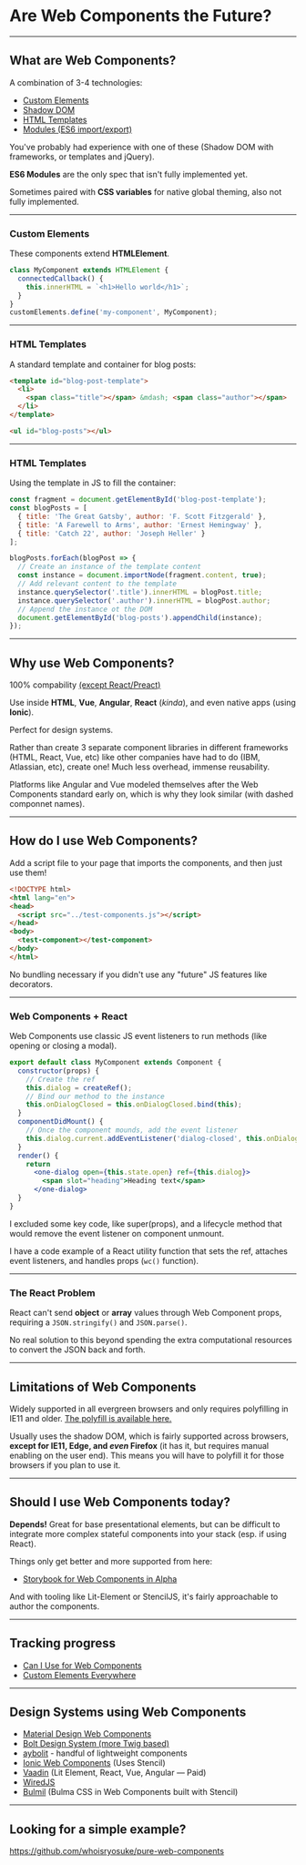 

<Head>
  <title>Are Web Components the Future?</title>
</Head>

<LeftShapeCover>

# Are Web Components the Future?

</LeftShapeCover>

---

## What are Web Components?

A combination of 3-4 technologies: 

- [Custom Elements](https://w3c.github.io/webcomponents/spec/custom/)
- [Shadow DOM](https://www.w3.org/TR/shadow-dom/)
- [HTML Templates](https://www.w3.org/TR/html-templates/)
- [Modules (ES6 import/export)](https://github.com/w3c/webcomponents/issues/645)

<Notes>
You've probably had experience with one of these (Shadow DOM with frameworks, or templates and jQuery).

**ES6 Modules** are the only spec that isn't fully implemented yet.

Sometimes paired with **CSS variables** for native global theming, also not fully implemented.
</Notes>

---

### Custom Elements

These components extend **HTMLElement**.

```js
class MyComponent extends HTMLElement {
  connectedCallback() {
    this.innerHTML = `<h1>Hello world</h1>`;
  }
}
customElements.define('my-component', MyComponent);
```

---

### HTML Templates

A standard template and container for blog posts:

```html
<template id="blog-post-template">
  <li>
    <span class="title"></span> &mdash; <span class="author"></span>
  </li>
</template>

<ul id="blog-posts"></ul>
```

---

### HTML Templates

Using the template in JS to fill the container:

```js
const fragment = document.getElementById('blog-post-template');
const blogPosts = [
  { title: 'The Great Gatsby', author: 'F. Scott Fitzgerald' },
  { title: 'A Farewell to Arms', author: 'Ernest Hemingway' },
  { title: 'Catch 22', author: 'Joseph Heller' }
];

blogPosts.forEach(blogPost => {
  // Create an instance of the template content
  const instance = document.importNode(fragment.content, true);
  // Add relevant content to the template
  instance.querySelector('.title').innerHTML = blogPost.title;
  instance.querySelector('.author').innerHTML = blogPost.author;
  // Append the instance ot the DOM
  document.getElementById('blog-posts').appendChild(instance);
});
```

---

## Why use Web Components?

100% compability [(except React/Preact)](https://custom-elements-everywhere.com/)

Use inside **HTML**, **Vue**, **Angular**, **React** (*kinda*), and even native apps (using **Ionic**).

Perfect for design systems.

<Notes>
Rather than create 3 separate component libraries in different frameworks (HTML, React, Vue, etc) like other companies have had to do (IBM, Atlassian, etc), create one! Much less overhead, immense reusability.

Platforms like Angular and Vue modeled themselves after the Web Components standard early on, which is why they look similar (with dashed componnet names).
</Notes>

---

## How do I use Web Components?

Add a script file to your page that imports the components, and then just use them!

```html
<!DOCTYPE html>
<html lang="en">
<head>
  <script src="../test-components.js"></script>
</head>
<body>
  <test-component></test-component>
</body>
</html>
```

<Notes>No bundling necessary if you didn't use any "future" JS features like decorators.</Notes>

---

### Web Components + React

Web Components use classic JS event listeners to run methods (like opening or closing a modal).


```jsx
export default class MyComponent extends Component {
  constructor(props) {
    // Create the ref
    this.dialog = createRef();
    // Bind our method to the instance
    this.onDialogClosed = this.onDialogClosed.bind(this);
  }
  componentDidMount() {
    // Once the component mounds, add the event listener
    this.dialog.current.addEventListener('dialog-closed', this.onDialogClosed);
  }
  render() {
    return
      <one-dialog open={this.state.open} ref={this.dialog}>
        <span slot="heading">Heading text</span>
      </one-dialog>
  }
}
```

<Notes>
I excluded some key code, like super(props), and a lifecycle method that would remove the event listener on component unmount.

I have a code example of a React utility function that sets the ref, attaches event listeners, and handles props (`wc()` function).
</Notes>

---

### The React Problem

React can't send **object** or **array** values through Web Component props, requiring a `JSON.stringify()` and `JSON.parse()`.

<Notes>
No real solution to this beyond spending the extra computational resources to convert the JSON back and forth.
</Notes>

---

## Limitations of Web Components

Widely supported in all evergreen browsers and only requires polyfilling in IE11 and older. [The polyfill is available here.](https://github.com/webcomponents/polyfills/tree/master/packages/webcomponentsjs)

Usually uses the shadow DOM, which is fairly supported across browsers, **except for IE11, Edge, and *even* Firefox** (it has it, but requires manual enabling on the user end). This means you will have to polyfill it for those browsers if you plan to use it.

---

## Should I use Web Components today?

**Depends!** Great for base presentational elements, but can be difficult to integrate more complex stateful components into your stack (esp. if using React).

Things only get better and more supported from here:
- [Storybook for Web Components in Alpha](https://github.com/storybookjs/storybook/tree/next/app/web-components)

And with tooling like Lit-Element or StencilJS, it's fairly approachable to author the components.

---

## Tracking progress

- [Can I Use for Web Components](https://caniuse.com/#search=web%20components)
- [Custom Elements Everywhere](https://custom-elements-everywhere.com/)

---

## Design Systems using Web Components

- [Material Design Web Components](https://github.com/whoisryosuke/material-components-web-components)
- [Bolt Design System (more Twig based)](https://boltdesignsystem.com/pattern-lab/?p=viewall-components-button)
- [aybolit](https://github.com/web-padawan/aybolit/) - handful of lightweight components
- [Ionic Web Components](https://github.com/ionic-team/ionic/tree/master/core/src/components) (Uses Stencil)
- [Vaadin](https://vaadin.com/tutorials/using-web-components-in-react) (Lit Element, React, Vue, Angular — Paid)
- [WiredJS](https://github.com/wiredjs/wired-elements)
- [Bulmil](https://github.com/Gomah/bulmil#vue) (Bulma CSS in Web Components built with Stencil)

---

## Looking for a simple example?

<https://github.com/whoisryosuke/pure-web-components>
